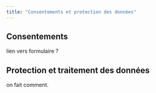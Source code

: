 ```yaml
---
title: "Consentements et protection des données"
---
```


## Consentements

lien vers formulaire ?

## Protection et traitement des données

on fait comment.